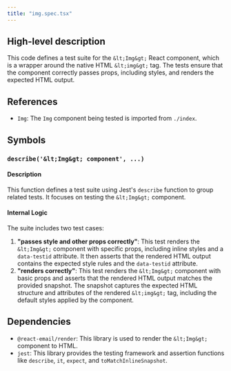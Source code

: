 ```yaml
---
title: "img.spec.tsx"
---
```


## High-level description
This code defines a test suite for the `&lt;Img&gt;` React component, which is a wrapper around the native HTML `&lt;img&gt;` tag. The tests ensure that the component correctly passes props, including styles, and renders the expected HTML output.

## References
- `Img`: The `Img` component being tested is imported from `./index`.

## Symbols
### `describe('&lt;Img&gt; component', ...)`
#### Description
This function defines a test suite using Jest's `describe` function to group related tests. It focuses on testing the `&lt;Img&gt;` component.

#### Internal Logic
The suite includes two test cases:

1. **"passes style and other props correctly"**: This test renders the `&lt;Img&gt;` component with specific props, including inline styles and a `data-testid` attribute. It then asserts that the rendered HTML output contains the expected style rules and the `data-testid` attribute.
2. **"renders correctly"**: This test renders the `&lt;Img&gt;` component with basic props and asserts that the rendered HTML output matches the provided snapshot. The snapshot captures the expected HTML structure and attributes of the rendered `&lt;img&gt;` tag, including the default styles applied by the component.

## Dependencies
- `@react-email/render`: This library is used to render the `&lt;Img&gt;` component to HTML.
- `jest`: This library provides the testing framework and assertion functions like `describe`, `it`, `expect`, and `toMatchInlineSnapshot`. 
